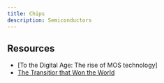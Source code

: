 ```yaml
---
title: Chips
description: Semiconductors
---
```


## Resources

- [To the Digital Age: The rise of MOS technology]
- [The Transitior that Won the World](https://www.youtube.com/watch?v=k8cdByDa3oA)

 